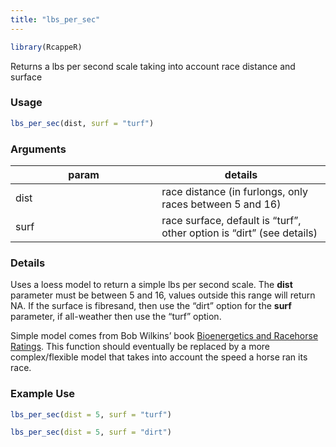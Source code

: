 ```yaml
---
title: "lbs_per_sec"
---
```

```r
library(RcappeR)
```

Returns a lbs per second scale taking into account race distance and surface

### Usage
```r
lbs_per_sec(dist, surf = "turf")
```

### Arguments

param | details
------|-------
dist | race distance (in furlongs, only races between 5 and 16)
surf | race surface, default is "turf", other option is "dirt" (see details)

### Details

Uses a loess model to return a simple lbs per second scale.  The **dist** parameter must be between 5 and 16, values outside this range will return NA.  If the surface is fibresand, then use the "dirt" option for the **surf** parameter, if all-weather then use the "turf" option.  

Simple model comes from Bob Wilkins' book [Bioenergetics and Racehorse Ratings](http://www.amazon.co.uk/Bioenergetics-Racehorse-Ratings-Bob-Wilkins/dp/0956424309).  This function should eventually be replaced by a more complex/flexible model that takes into account the speed a horse ran its race.

### Example Use


```r
lbs_per_sec(dist = 5, surf = "turf")

lbs_per_sec(dist = 5, surf = "dirt")
```
